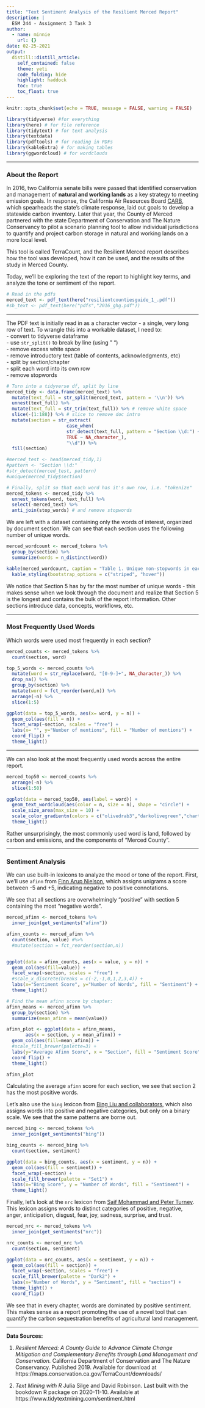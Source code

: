 ```yaml
---
title: "Text Sentiment Analysis of the Resilient Merced Report"
description: |
  ESM 244 - Assignment 3 Task 3
author:
  - name: minnie
    url: {}
date: 02-25-2021
output:
  distill::distill_article:
    self_contained: false
    theme: yeti
    code_folding: hide
    highlight: haddock
    toc: true
    toc_float: true
---
```

```r
knitr::opts_chunk$set(echo = TRUE, message = FALSE, warning = FALSE)

library(tidyverse) #for everything
library(here) # for file reference
library(tidytext) # for text analysis
library(textdata)
library(pdftools) # for reading in PDFs
library(kableExtra) # for making tables
library(ggwordcloud) # for wordclouds

```

***  


### About the Report

In 2016, two California senate bills were passed that identified conservation and management of **natural and working lands** as a key strategy to meeting emission goals. In response, the California Air Resources Board [CARB](https://ww2.arb.ca.gov/nwl-inventory), which spearheads the state’s climate response, laid out goals to develop a statewide carbon inventory. Later that year, the County of Merced partnered with the state Department of Conservation and The Nature Conservancy to pilot a scenario planning tool to allow individual jurisdictions to quantify and project carbon storage in natural and working lands on a more local level.

This tool is called TerraCount, and the Resilient Merced report describes how the tool was developed, how it can be used, and the results of the study in Merced County.

Today, we'll be exploring the text of the report to highlight key terms, and analyze the tone or sentiment of the report.


```r
# Read in the pdfs
merced_text <- pdf_text(here("resilientcountiesguide_1_.pdf"))
#sb_text <- pdf_text(here("pdfs","2016_ghg.pdf"))
```


***

The PDF text is initially read in as a character vector - a single, very long row of text. To wrangle this into a workable dataset, I need to:  
- convert to tidyverse dataframe  
- use `str_split()` to break by line (using " \n ")  
- remove excess white space  
- remove introductory text (table of contents, acknowledgments, etc)  
- split by section/chapter  
- split each word into its own row  
- remove stopwords  


```r
# Turn into a tidyverse df, split by line
merced_tidy <- data.frame(merced_text) %>% 
  mutate(text_full = str_split(merced_text, pattern = '\\n')) %>% 
  unnest(text_full) %>% 
  mutate(text_full = str_trim(text_full)) %>% # remove white space
  slice(-(1:188)) %>% # slice to remove doc intro
  mutate(section = str_extract(
                      case_when(
                      str_detect(text_full, pattern = "Section \\d:") ~ text_full, # split by Section (chapter)
                      TRUE ~ NA_character_),
                      "\\d")) %>% 
  fill(section)

#merced_test <- head(merced_tidy,1)
#pattern <- "Section \\d:"
#str_detect(merced_test, pattern)
#unique(merced_tidy$section)

# Finally, split so that each word has it's own row, i.e. "tokenize"
merced_tokens <- merced_tidy %>% 
  unnest_tokens(word, text_full) %>% 
  select(-merced_text) %>% 
  anti_join(stop_words) # and remove stopwords

```

We are left with a dataset containing only the words of interest, organized by document section. We can see that each section uses the following number of unique words.

```r
merced_wordcount <- merced_tokens %>% 
  group_by(section) %>% 
  summarize(words = n_distinct(word))

kable(merced_wordcount, caption = "Table 1. Unique non-stopwords in each section of Resilient Merced") %>%
  kable_styling(bootstrap_options = c("striped", "hover"))
```


We notice that Section 5 has by far the most number of unique words - this makes sense when we look through the document and realize that Section 5 is the longest and contains the bulk of the report information. Other sections introduce data, concepts, workflows, etc.


***  
### Most Frequently Used Words

Which words were used most frequently in each section?

```r

merced_counts <- merced_tokens %>% 
  count(section, word)

top_5_words <- merced_counts %>%
  mutate(word = str_replace(word, "[0-9-]+", NA_character_)) %>% 
  drop_na() %>% 
  group_by(section) %>% 
  mutate(word = fct_reorder(word,n)) %>% 
  arrange(-n) %>%
  slice(1:5)

ggplot(data = top_5_words, aes(x= word, y = n)) +
  geom_col(aes(fill = n)) +
  facet_wrap(~section, scales = "free") +
  labs(x= "", y="Number of mentions", fill = "Number of mentions") +
  coord_flip() +
  theme_light()
```

***

We can also look at the most frequently used words across the entire report.

```r

merced_top50 <- merced_counts %>% 
  arrange(-n) %>% 
  slice(1:50)

ggplot(data = merced_top50, aes(label = word)) +
  geom_text_wordcloud(aes(color = n, size = n), shape = "circle") +
  scale_size_area(max_size = 10) +
  scale_color_gradientn(colors = c("olivedrab3","darkolivegreen","chartreuse4")) +
  theme_light()

```

Rather unsurprisingly, the most commonly used word is land, followed by carbon and emissions, and the components of "Merced County".

***  
### Sentiment Analysis

We can use built-in lexicons to analyze the mood or tone of the report. First, we'll use `afinn` from [Finn Arup Nielson](http://www2.imm.dtu.dk/pubdb/views/publication_details.php?id=6010), which assigns unigrams a score between -5 and +5, indicating negative to positive connotations.

We see that all sections are overwhelmingly "positive" with section 5 containing the most "negative words".

```r
merced_afinn <- merced_tokens %>% 
  inner_join(get_sentiments("afinn"))

afinn_counts <- merced_afinn %>% 
  count(section, value) #%>% 
  #mutate(section = fct_reorder(section,n))


ggplot(data = afinn_counts, aes(x = value, y = n)) +
  geom_col(aes(fill=value)) +
  facet_wrap(~section, scales = "free") +
  #scale_x_discrete(breaks = c(-2,-1,0,1,2,3,4)) +
  labs(x="Sentiment Score", y="Number of Words", fill = "Sentiment") +
  theme_light()
```


```r

# Find the mean afinn score by chapter: 
afinn_means <- merced_afinn %>% 
  group_by(section) %>% 
  summarize(mean_afinn = mean(value))

afinn_plot <- ggplot(data = afinn_means,
       aes(x = section, y = mean_afinn)) +
  geom_col(aes(fill=mean_afinn)) +
  #scale_fill_brewer(palette=3) +
  labs(y="Average Afinn Score", x = "Section", fill = "Sentiment Score") +
  coord_flip() +
  theme_light()

afinn_plot

```

Calculating the average `afinn` score for each section, we see that section 2 has the most positive words.

Let's also use the `bing` lexicon from  [Bing Liu and collaborators](https://www.cs.uic.edu/~liub/FBS/sentiment-analysis.html), which also assigns words into positive and negative categories, but only on a binary scale. We see that the same patterns are borne out.


```r

merced_bing <- merced_tokens %>% 
  inner_join(get_sentiments("bing"))

bing_counts <- merced_bing %>% 
  count(section, sentiment)

ggplot(data = bing_counts, aes(x = sentiment, y = n)) +
  geom_col(aes(fill = sentiment)) +
  facet_wrap(~section) +
  scale_fill_brewer(palette = "Set1") +
  labs(x="Bing Score", y = "Number of Words", fill = "Sentiment") +
  theme_light()

```

Finally, let's look at the `nrc` lexicon from [Saif Mohammad and Peter Turney](http://saifmohammad.com/WebPages/NRC-Emotion-Lexicon.htm). This lexicon assigns words to distinct categories of positive, negative, anger, anticipation, disgust, fear, joy, sadness, surprise, and trust.

```r
merced_nrc <- merced_tokens %>% 
  inner_join(get_sentiments("nrc"))

nrc_counts <- merced_nrc %>% 
  count(section, sentiment)

ggplot(data = nrc_counts, aes(x = sentiment, y = n)) +
  geom_col(aes(fill = section)) +
  facet_wrap(~section, scales = "free") +
  scale_fill_brewer(palette = "Dark2") +
  labs(x="Number of Words", y = "Sentiment", fill = "section") +
  theme_light() +
  coord_flip()
```

We see that in every chapter, words are dominated by positive sentiment. This makes sense as a report promoting the use of a novel tool that can quantify the carbon sequestration benefits of agricultural land management.

***

**Data Sources:**

1. *Resilient Merced: A County Guide to Advance Climate Change Mitigation and Complementary Benefits through Land Management and Conservation.* California Department of Conservation and The Nature Conservancy. Published 2019. Available for download at https://maps.conservation.ca.gov/TerraCount/downloads/

2. *Text Mining with R* Julia Silge and David Robinson. Last built with the bookdown R package on 2020-11-10. Available at https://www.tidytextmining.com/sentiment.html